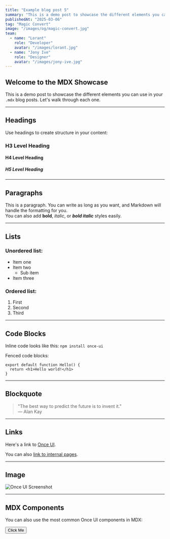 ```yaml
---
title: "Example blog post 5"
summary: "This is a demo post to showcase the different elements you can use in your `.mdx` blog posts."
publishedAt: "2025-03-06"
tag: "Magic Convert"
image: "/images/og/magic-convert.jpg"
team:
  - name: "Lorant"
    role: "Developer"
    avatar: "/images/lorant.jpg"
  - name: "Jony Ive"
    role: "Designer"
    avatar: "/images/jony-ive.jpg"
---
```


## Welcome to the MDX Showcase

This is a demo post to showcase the different elements you can use in your `.mdx` blog posts. Let's walk through each one.

---

## Headings

Use headings to create structure in your content:

### H3 Level Heading

#### H4 Level Heading

##### H5 Level Heading

---

## Paragraphs

This is a paragraph. You can write as long as you want, and Markdown will handle the formatting for you.  
You can also add **bold**, *italic*, or ***bold italic*** styles easily.

---

## Lists

### Unordered list:
- Item one
- Item two
  - Sub item
- Item three

### Ordered list:
1. First
2. Second
3. Third

---

## Code Blocks

Inline code looks like this: `npm install once-ui`

Fenced code blocks:

```tsx
export default function Hello() {
  return <h1>Hello world!</h1>
}
```

---

## Blockquote

> "The best way to predict the future is to invent it."  
> — Alan Kay

---

## Links

Here's a link to [Once UI](https://once-ui.com).

You can also [link to internal pages](/blog).

---

## Image

![Once UI Screenshot](/images/og/magic-convert.jpg)

---

## MDX Components

You can also use the most common Once UI components in MDX:

<Button>Click Me</Button>